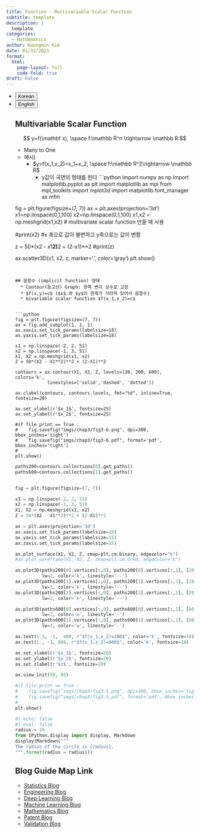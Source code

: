 ```yaml
---
title: Function - Multivariable Scalar Function
subtitle: template
description: |
  template
categories:
  - Mathematics
author: Kwangmin Kim
date: 01/31/2023
format: 
  html:
    page-layout: full
    code-fold: true
draft: False
---
```



<ul class="nav nav-pills" id="language-tab" role="tablist">
  <li class="nav-item" role="presentation">
    <button class="nav-link active" id="Korean-tab" data-bs-toggle="tab" data-bs-target="#Korean" type="button" role="tab" aria-controls="Korean" aria-selected="true">Korean</button>
  </li>
  <li class="nav-item" role="presentation">
    <button class="nav-link" id="English-tab" data-bs-toggle="tab" data-bs-target="#English" type="button" role="tab" aria-controls="knitr" aria-selected="false">English</button>
  </li>

<div class="tab-content" id="language-tabcontent">

<div class="tab-pane fade  show active" id="Korean" role="tabpanel" aria-labelledby="Korean-tab">




## Multivariable Scalar Function

$$
y=f(\mathbf x), \space f:\mathbb R^n \rightarrow \mathbb R
$$

* Many to One
* 예시)
  * $y=f(x_1,x_2)=x_1+x_2, \space f:\mathbb R^2\rightarrow \mathbb R$
    * y값이 곡면의 형태를 띈다
```python

import numpy as np
import matplotlib.pyplot as plt
import matplotlib as mpl
from mpl_toolkits import mplot3d
import matplotlib.font_manager as mfm

fig = plt.figure(figsize=(7, 7))
ax = plt.axes(projection='3d')
x1=np.linspace(0,1,100)
x2=np.linspace(0,1,100)
x1,x2 = np.meshgrid(x1,x2) # multivariate scalar function 만들 때 사용

#print(x2)  #x 축으로 값이 불변하고 y축으로는 값이 변함

z = 50*(x2 - x1**2)**2 + (2-x1)**2
#print(z)

ax.scatter3D(x1, x2, z, marker='.', color='gray')
plt.show()

```


## 음함수 (implicit function) 형태
  * Contour(등고선) Graph: 한쪽 변이 상수로 고정
  * $f(x,y)=c$ ($x$ 와 $y$의 관계가 가려져 있어서 음함수)
  * bivariable scalar function $f(x_1,x_2)=c$


```python

fig = plt.figure(figsize=(7, 7))
ax = fig.add_subplot(1, 1, 1)
ax.xaxis.set_tick_params(labelsize=18)
ax.yaxis.set_tick_params(labelsize=18)

x1 = np.linspace(-2, 2, 51)
x2 = np.linspace(-1, 3, 51)
X1, X2 = np.meshgrid(x1, x2)
Z = 50*(X2 - X1**2)**2 + (2-X1)**2

contours = ax.contour(X1, X2, Z, levels=[30, 200, 600],  colors='k', 
            linestyles=['solid','dashed', 'dotted'])

ax.clabel(contours, contours.levels, fmt="%d", inline=True, fontsize=20)

ax.set_xlabel(r'$x_1$', fontsize=25)
ax.set_ylabel(r'$x_2$', fontsize=25)

#if file_print == True :
#    fig.savefig("imgs/chap3/fig3-6.png", dpi=300, bbox_inches='tight')
#    fig.savefig("imgs/chap3/fig3-6.pdf", format='pdf', bbox_inches='tight')
#    
plt.show()
```

```python

paths200=contours.collections[0].get_paths()
paths600=contours.collections[1].get_paths()


fig = plt.figure(figsize=(7, 7))

x1 = np.linspace(-2, 2, 51)
x2 = np.linspace(-1, 3, 51)
X1, X2 = np.meshgrid(x1, x2)
Z = 50*(X2 - X1**2)**2 + (2-X1)**2

ax = plt.axes(projection='3d')
ax.xaxis.set_tick_params(labelsize=15)
ax.yaxis.set_tick_params(labelsize=15)
ax.zaxis.set_tick_params(labelsize=15)

ax.plot_surface(X1, X2, Z, cmap=plt.cm.binary, edgecolor="k")
#ax.plot_wireframe(X1, X2, Z, cmap=plt.cm.OrRd, edgecolor="k")

ax.plot3D(paths200[0].vertices[:,0], paths200[0].vertices[:,1], [200]*paths200[0].vertices.shape[0], 
          lw=2, color='k', linestyle='--')
ax.plot3D(paths200[1].vertices[:,0], paths200[1].vertices[:,1], [200]*paths200[1].vertices.shape[0], 
          lw=2, color='k', linestyle='--')
ax.plot3D(paths200[2].vertices[:,0], paths200[2].vertices[:,1], [200]*paths200[2].vertices.shape[0], 
          lw=2, color='k', linestyle='--')

ax.plot3D(paths600[0].vertices[:,0], paths600[0].vertices[:,1], [600]*paths600[0].vertices.shape[0], 
          lw=2, color='w', linestyle='-')
ax.plot3D(paths600[1].vertices[:,0], paths600[1].vertices[:,1], [600]*paths600[1].vertices.shape[0], 
          lw=2, color='w', linestyle='-')

ax.text(1.5, -1,  400, r"$f(x_1,x_2)=200$", color='k', fontsize=18)
ax.text(1., -1, 800, r"$f(x_1,x_2)=600$", color='k', fontsize=18)

ax.set_xlabel(r'$x_1$', fontsize=20)
ax.set_ylabel(r'$x_2$', fontsize=20)
ax.set_zlabel(r'$z$', fontsize=20)

ax.view_init(50, 80)

#if file_print == True :
#    fig.savefig("imgs/chap3/fig3-5.png", dpi=300, bbox_inches='tight')
#    fig.savefig("imgs/chap3/fig3-5.pdf", format='pdf', bbox_inches='tight')
#    
plt.show()

```

</div>

<div class="tab-pane fade" id="English" role="tabpanel" aria-labelledby="English-tab">

</div>

```python
#| echo: false
#| eval: false
radius = 10
from IPython.display import display, Markdown
display(Markdown("""
The radius of the circle is {radius}.
""".format(radius = radius)))
```


## Blog Guide Map Link

* [Statistics Blog](../guide_map/index.qmd)
* [Engineering Blog](../../Engineering/guide_map/index.qmd)
* [Deep Learning Blog](../../DL/guide_map/index.qmd)
* [Machine Learning Blog](../../ML/guide_map/index.qmd)
* [Mathematics Blog](../../Mathmatics/guide_map/index.qmd)
* [Patent Blog](../../Patent/guide_map/index.qmd)
* [Validation Blog](../../Validation/guide_map/index.qmd)